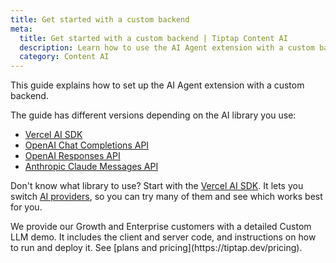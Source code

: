 ```yaml
---
title: Get started with a custom backend
meta:
  title: Get started with a custom backend | Tiptap Content AI
  description: Learn how to use the AI Agent extension with a custom backend.
  category: Content AI
---
```



This guide explains how to set up the AI Agent extension with a custom backend.

The guide has different versions depending on the AI library you use:

- [Vercel AI SDK](/content-ai/capabilities/agent/custom-llms/get-started/vercel-ai-sdk)
- [OpenAI Chat Completions API](/content-ai/capabilities/agent/custom-llms/get-started/openai-chat-completions)
- [OpenAI Responses API](/content-ai/capabilities/agent/custom-llms/get-started/openai-responses)
- [Anthropic Claude Messages API](/content-ai/capabilities/agent/custom-llms/get-started/anthropic-messages)

Don't know what library to use? Start with the [Vercel AI SDK](/content-ai/capabilities/agent/custom-llms/get-started/vercel-ai-sdk). It lets you switch [AI providers](https://ai-sdk.dev/providers/ai-sdk-providers), so you can try many of them and see which works best for you.

<Callout title="Custom LLM demo" variant="info">
  We provide our Growth and Enterprise customers with a detailed Custom LLM demo. It includes the
  client and server code, and instructions on how to run and deploy it. See [plans and
  pricing](https://tiptap.dev/pricing).
</Callout>
